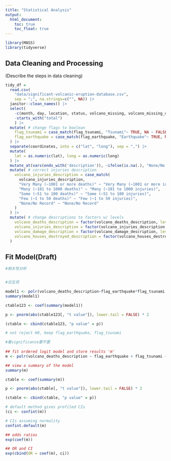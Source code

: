 ```yaml
---
title: "Statistical Analysis"
output: 
  html_document:
    toc: true
    toc_float: true
---
```


```r
library(MASS)
library(tidyverse)

```
## Data Cleaning and Processing

(Describe the steps in data cleaning)

```r
tidy_df = 
  read.csv(
    "data/significant-volcanic-eruption-database.csv", 
    sep = ";", na.strings=c("", NA)) |>
  janitor::clean_names() |>
  select(
    -c(month, day, location, status, volcano_missing, volcano_missing_description, earthquakes_houses_damaged_description),
    -starts_with("total")
    ) |>
  mutate( # change flags to boolean
    flag_tsunami = case_match(flag_tsunami, "Tsunami"~ TRUE, NA ~ FALSE),
    flag_earthquake = case_match(flag_earthquake, "Earthquake"~ TRUE, NA ~ FALSE)
  ) |>
  separate(coordinates, into = c("lat", "long"), sep = ",") |>
  mutate(
    lat = as.numeric(lat), long = as.numeric(long)
  ) |>
  mutate_at(vars(ends_with('description')), ~ifelse(is.na(.), "None/No Record", .)) |>
  mutate( # correct injuries description
    volcano_injuries_description = case_match(
      volcano_injuries_description,
      "Very Many (~1001 or more deaths)" ~ "Very Many (~1001 or more injuries)", 
      "Many (~101 to 1000 deaths)" ~ "Many (~101 to 1000 injuries)", 
      "Some (~51 to 100 deaths)" ~ "Some (~51 to 100 injuries)", 
      "Few (~1 to 50 deaths)" ~ "Few (~1 to 50 injuries)",
      "None/No Record" ~ "None/No Record"
    )
  ) |>
  mutate( # change descriptions to factors w/ levels
    volcano_deaths_description = factor(volcano_deaths_description, levels = c("Very Many (~1001 or more deaths)", "Many (~101 to 1000 deaths)", "Some (~51 to 100 deaths)", "Few (~1 to 50 deaths)", "None/No Record")),
    volcano_injuries_description = factor(volcano_injuries_description, levels = c("Very Many (~1001 or more injuries)", "Many (~101 to 1000 injuries)", "Some (~51 to 100 injuries)", "Few (~1 to 50 injuries)", "None/No Record")),
    volcano_damage_description = factor(volcano_damage_description, levels = c("EXTREME (~$25 million or more)", "SEVERE (~>$5 to $24 million)", "MODERATE (~$1 to $5 million)", "LIMITED (roughly corresponding to less than $1 million)", "None/No Record")),
    volcano_houses_destroyed_description = factor(volcano_houses_destroyed_description, levels = c("Very Many (~1001 or more houses)", "Many (~101 to 1000 houses)", "Some (~51 to 100 houses)", "Few (~1 to 50 houses)", "None/No Record"))
  )

```


## Fit Model(Draft)

```r

#相关性分析


#交互项

model1 <- polr(volcano_deaths_description~flag_earthquake*flag_tsunami,data = tidy_df)
summary(model1)

ctable123 <- coef(summary(model1))

p <- pnorm(abs(ctable123[, "t value"]), lower.tail = FALSE) * 2

(ctable <- cbind(ctable123, "p value" = p))

# not reject H0, keep flag_earthquake, flag_tsunami

#看significance要不要
  
## fit ordered logit model and store results 'm'
m <- polr(volcano_deaths_description ~ flag_earthquake + flag_tsunami + volcanic_explosivity_index+elevation, data = tidy_df, Hess=TRUE)

## view a summary of the model
summary(m)

ctable <- coef(summary(m))

p <- pnorm(abs(ctable[, "t value"]), lower.tail = FALSE) * 2

(ctable <- cbind(ctable, "p value" = p))

# default method gives profiled CIs
(ci <- confint(m)) 

# CIs assuming normality
confint.default(m) 

## odds ratios
exp(coef(m))

## OR and CI
exp(cbind(OR = coef(m), ci))

```